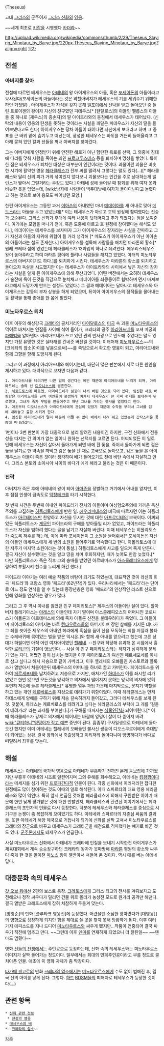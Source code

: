 {{{+1 Θησεύς}}} (Theseus)

고대 [[그리스]]의 군주이자 [[그리스 신화]]의 [[영웅]].
 
~~세계 최초로 [[키잡]]을 시행했다 [[카더라]]~~

http://upload.wikimedia.org/wikipedia/commons/thumb/2/29/Theseus_Slaying_Minotaur_by_Barye.jpg/220px-Theseus_Slaying_Minotaur_by_Barye.jpg?align=right [[목차]]
== 전설 ==
=== 아버지를 찾아 ===
전설에 따르면 테세우스는 [[아테네]]의 왕 아이게우스의 아들, 혹은 [[포세이돈]]의 아들이라고 묘사된다(포세이돈의 아들이라는 것은 외할아버지가 테세우스의 기를 세워주기 위해한 하얀 거짓말) . 아이게우스가 자식을 갖지 못해 [[델포이]]에서 신탁을 받고 돌아오던 중 들린 트로이젠의 왕이자 자신의 친구였던 피테우스[* [탄탈로스]의 아들인 펠롭스의 아들들 중 하나로 [제우스]의 증손자]의 딸 아이트라와의 동침에서 테세우스가 태어났다. (신탁의 내용이 영웅의 탄생을 뜻하는 것이라는 사실을 깨달은 피테우스가 자신의 딸을 들여보냈다고도 한다) 아이게우스는 장차 아들이 태어나면 자신에게 보내라고 하며 그 증표를 큰 바위 밑에 숨겨두고 떠났는데, 장성한 테세우스는 바위를 거뜬히 들어올리고 그 아래 묻혀 있던 칼과 샌들을 꺼내 아버지를 찾아갔다.

그는 아버지에게 인정받기 위해 안전한 해로가 아닌 험란한 육로를 선택, 그 와중에 침대에 다리를 맞춰 사람을 죽이는 괴인 [[프로크루스테스]] 등을 퇴치하며 명성을 쌓았다. 특이한 점은 테세우스가 퇴치한 대상은 대부분이 인간이라는 것이다. 괴물이란 괴물은 비슷한 시기에 활약한 영웅 [[헤라클레스]]가 전부 씨를 말려서 그렇다는 말도 있다(...)[* 헤라클레스와 달리 신의 피가 거의 섞여있지 않다보니 괴물보다는 인간을 주로 상대하는게 밸런스가 맞아서 그럴거라는 주장도 있다.] 아테네 성에 들어갈 때 참회를 위해 여자 옷과 비슷한 옷을 입었는데, [wiki:낭자애 사람들이 백주대낮에 여자가 돌아다닌다고 놀렸다고 하는 것으로 보아 용모도 빼어났던 모양.]

한편 아이게우스는 그동안 과거 [[이아손]]의 아내였던 마녀 [[메데이아]]를 새 아내로 맞아 [[메도스]]라는 아들을 두고 있었는데[* 이는 테세우스가 아르고 호의 원정에 참여했다는 전승과 모순된다. 그리스 신화가 후대에 여러 내용이 덧대어지고 추가 되었다는 점을 보여준다. 여기에는 모험을 떠나기 전에, 혹은 도중에 아르고 호 원정에 참여했다는 해석도 있다.], 메데이아는 테세우스를 보자마자 그가 아이게우스의 장자라는 사실을 간파하고 그가 자신과 아들의 지위에 위협이 될 거라 생각해 [* 메도스가 아이게우스가 아닌 이아손의 아들이라는 설도 존재한다.] 아이게우스를 설득해 사람들을 해치던 마라톤의 황소[* 원래 크레타 섬에 있었는데 헤라클레스가 12과업의 하나로 데려왔다. 에우리스테우스 왕이 놓아주라고 하여 마라톤 평야에 풀려나 사람들을 해치고 있었다. 아래의 미노타우로스의 아버지이기도 하다.]를 퇴치하게 시킨다. 테세우스가 마라톤의 황소를 퇴치하고 돌아오자 독살을 시도했지만 이는 테세우스가 아이트라와의 사이에서 낳은 자신의 장자라는 사실을 알게 된 아이게우스에 의해 무산되었다. (어떤 버전에서는 오히려 테세우스가 술잔에 독이 든것을 직감으로 눈치채고 메데이아를 쇠몽둥이로 협박하며 먼저 마셔보라고해서 도망가게 만드는 설정도 있었다.) 그 결과 메데이아는 달아나고 테세우스와 아이게우스는 감동의 부자 상봉을 하게 되었으며, 뒤이어 아이게우스의 정적들을 몰아내는 등 활약을 통해 총애를 한 몸에 받았다. 

=== 미노타우로스 퇴치 ===
이후 이웃의 해상강국 [[크레타]]의 골치거리인 [[다이달로스]]의 [[미궁]] 속 괴물 [[미노타우르스]]의 먹이로 바쳐지는 인질들 사이에 섞여 들어가, 크레타의 공주 [[아리아드네]]를 꼬셔 미궁의 [[파해]]법을 알아낸다. 아리아드네가 쓰고 있던 관의 반사광으로 인도해 주었다는 말도 있지만 가장 유명한 것은 실타래를 건네준 버전일 것이다. 이래저래 [[미노타우르스]]~~의 [크레타의 암소|아이를 낳음으로써]~~를 죽임으로서 확고한 영웅이 되고, 아리아드네와 함께 고향을 향해 도망치게 된다.

그리고 이 과정에서 아리아드네와 헤어지는데, 대단히 많은 판본에서 서로 다른 원인을 제시하고 있다. 대략적으로 보자면 다음과 같다.

 1. 아리아드네를 데려가면 나쁜 일이 생긴다는 예언 때문에 아리아드네를 버리게 되며, 아리아드네는 술의 신 [[디오니소스]]와 결혼한다.
 2. [[헤로도토스]]에 따르면, 아리아드네가 싫증이 나서 버린 것으로 되어 있다. 임신한 채로 버림받은 아리아드네를 근처 여인들이 불쌍하게 여겨서 테세우스가 쓴 가짜 편지를 보내주며 위로했고, 그녀가 죽자 무덤을 만들어주고 매년 그녀를 기리는 행사를 열었다고 한다.
 3. 애초부터 디오니소스가 아리아드네에게 관심이 있었기 때문에 수작을 부려서 그녀를 섬에 내려놓고 출항 시키게 한다.
 4. 임신한 아리아드네가 멀미 때문에 어쩔 수 없이 배에서 내려 쉬고 있었는데 갑작스러운 풍랑에 떠내려갔다. 

1번이나 3번 판본이 가장 대중적으로 널리 알려진 내용이긴 하지만, 구전 신화에서 전통성을 따지는 건 의미가 없는 일이니 원하는 선택지를 고르면 된다. 어찌되었든 이 일로 인해 테세우스는 자신이 살아서 돌아가게 되면 배에 흰 돛을, 죽어서 돌아가게 되면 검은 돛을 달기로 한 약속을 까먹고 검은 돛을 단 채로 고국으로 돌아오고, 검은 돛을 본 아이게우스는 아들이 죽은 것이라 생각하여 배가 들어오기도 전에 비탄 속에서 자살하고 만다. 그리스 본토와 소아시아 사이의 바다가 에게 해라고 불리는 것은 이 때문이다.

=== 전락 ===
아버지가 죽은 후에 아테네의 왕이 되어 [[아마존]]을 정벌하고 거기에서 아내를 얻지만, 이후 점점 인생이 급속도로 [[막장]]테크를 타기 시작한다.

첫 번째 사건은 두번째 아내인 파이드라가 전처의 아들이며 여성혐오주의에 가까운 독신주의를 고집하는 [[히폴리토스]]에게 반한 일. [[에우리피데스]]의 비극에 따르자면 이는 히폴리토스가 [[아르테미스]]만 찬양하고 자신을 무시한 것에 대한 [[아프로디테]]의 보복이다. 어찌되었든 히폴리토스가 [[계모]]인 파이드라의 구애를 받아들일 리가 없었고, 파이드라는 히폴리토스가 자신을 범하려 했다는 글을 남기고 자살해 버린다. 이때 테세우스는 히폴리토스가 죽도록 저주를 하는데, 이에 따라 포세이돈이 그 소원을 들어줘서[* 포세이돈은 자신의 아들인 테세우스에게 세 번의 소원을 들어주기로 약속했다고 한다. 히폴리토스에 대한 저주가 마지막 소원이라는 것이 통설.] 히폴리토스에게 사고를 일으켜 죽게 만든다. 결국 자신이 실수했다는 것을 알고 땅을 치며 후회하지만, 때가 늦어도 한참 늦었다.[* 다만 히폴리토스가 죽은 직후 그의 숭배를 받았던 아르테미스가 [[아스클레피오스]]에게 명령하여 부활시켜 천수를 누리게 하긴 했다.]

파이드라 이야기는 여러 예술 작품의 바탕이 되기도 하였는데, 대표적인 것이 라신의 희곡 '페드라'와 프랑스 영화 '페드라'(62년작)가 있다. 우리나라에서는 '페드라'라는 단어로 어느 정도 연식을 알 수 있는데 중장년층은 영화 '페드라'의 인상적인 라스트 신으로 인해 영화를 연상하는 경우가 많다.  

그리고 그 후 역시 아내를 잃었던 친구 페이리토스[* 제우스의 아들이란 설이 있다. 할아버지 플레기아스는 [[아레스]]의 아들인데 자기 딸이며 아스클레피오스의 어머니인 코로니스가 아폴론과 아르테미스에 의해 죽자 아폴론 신전을 불태우려다가 죽었다. 그 아들이며 페이리토스의 아버지는 바로 [[켄타우로스]]들의 아버지이며 장인 살해를 저지른 데다가 그 죄를 씻어준 제우스의 아내인 헤라에게 흑심을 품어 신을 모독하는 죄를 저질러 불타는 수레바퀴에 묶여있는 벌을 받은 익시온.]와 함께 새 아내를 얻으려고 했는데 고른 상대가 하필이면 아직 어린 여자아이였던 [[헬레네]]. --친구와 작당해 유괴해 온 시점에서 흉악한 [[로리콘]]의 기질이 엿보인다.-- 사실 이 친구 페이리토스라는 작자가 심각하게 문제가 있는 자다. 어쨌건 같이 납치는 했지만 이후 페이리토스가 여신인 페르세포네를 아내로 삼고 싶다고 해서 저승으로 같이 가버리고, 이후 헬레네의 오빠들인 카스토르와 폴룩스가 열받아서 쳐들어온뒤 테세우스의 어머니를 하녀로 끌고 가버린다. 페이리토스를 위하여 [[페르세포네]]를 납치하려고 저승으로 가지만, 애처가인 [[하데스]]가 이를 좌시할 리가 없었고 한번 앉으면 모든것을 망각하고 의자에서 떨어지지 못하는 망각의 의자에 앉혀 우연히 저승에 들른 헤라클레스[* 유명한 열두 과업 가운데 마지막으로, 문지기 역할을 하고 있는 개인 [[케르베로스]]를 지상으로 데려가기 위함이었다. 이때 헤라클레스는 먼저 하데스에게 양해를 구하기 위해 저승 깊숙히까지 들어갔고, 그러다 테세우스를 보게 된 것. 덧붙여, 하데스는 케르베로스를 데려가고 싶다는 헤라클레스의 부탁에 그 개를 '길들여 데려가라' 라는 과제를 부여한다.]가 구해줄 때까지는 [[식물인간]]화 되어버린다.[* 이 때 헤라클레스가 강제로 의자에서 떼어내는 바람에 엉덩이 살이 다 뜯어져 버려 [[wiki:"큐티하니"엉덩이가 작고 예쁜]] 중년이 된다. 흠좀무] 구사일생으로 아테네에 돌아오긴 했지만 이미 아테네는 헬레네의 오빠들인 불사신 쌍둥이 디오스쿠로이에게 쑥대밭이 되어있는 상황. 결국 왕좌에서 축출당하고 이리저리 돌아다니며 망명하다가 바다로 떠밀려서 최후를 맞는다.
== 해설 ==
테세우스는 [[아테네]]의 국가적 영웅으로 아테네가 부흥하기 전까진 본래 [[듣보잡]]에 가까웠지만 부흥후 아테네의 시조로 일컫어지며 그의 유해를 회수해오고, 아테네는 [[킹왕짱]]이다라는 메세지를 심기 위한 [[프로파간다]]적 인물이 된다. 각종 신화에서 이러저러한 잡다한 원정에도 많이 참여하는 것도 이때의 일로 해석된다. 이때 스파르타의 대표 영웅 헤라클래스와 많이 엮인다. 특히 앞서 언급된 것처럼 헤라클레스에 의해서 구원받은 이야기 때문에 한번 낮게 평가받은 것에 대한 반발인지, 헤라클레스와 관련된 이야기에서는 헤라클레스의 조언자격 인물로 다시 등장한다. 덕분에 테세우스와 헤라클레스를 중심으로 시기구분 논쟁이 좀 복잡하게 꼬여있기도 하다. 아테네와 스파르타의 자존심 싸움의 결과물. 또한 아테네가 해양 제국으로 거듭나게 되기에 신화를 살짝 고쳐서 미노타우르스를 크레타의 장군으로 바꾸고 테세우스가 크레타군을 해전으로 격파했다는 얘기로 바꾼 것도 있다. [[군주론]]에서도 테세우스가 언급된다.

사실 미노타우르스 신화에서 아테네가 크레타에 인질을 보내기 시작한건 아이게우스가 체육대회에서 계속 승승장구하던 크레타의 왕자가 못마땅해 [[마라톤]] 평원의 황소와 싸우다 죽게 한 것을 알아챈 [[미노스]] 왕이 열받아서 쳐들어 온 것이다. 역시 매를 버는 아테네답다.

== 대중문화 속의 테세우스 ==
[[갓 오브 워]]에선 2편의 보스로 등장. [[크레토스]]에게 그리스 최고의 전사를 겨뤄보자고 도전해오나 정작 싸우다가 밀리면 건물 위로 올라가 농성전 모드로 원거리 공격만 해댄다. 결국 열받은 크레토스에게 잡혀 처참하게 두들겨 맞는다.

[양영순]의 만화 [플루타크 영웅전]에 등장했다. 어렸을땐 소심한 왕따였다가 [대영웅]]의 영향으로 성장하게 되지만 힘을 제대로 쓸 곳을 찾지 못해 방황하게 된다. 이후 여러가지 에피소드를 지나 드디어 [[미노타우르스]]와 싸우게 됐지만...작품이 연중되어 결국 싸우기 직전에 멈추고 만다. ~~그런데 이후 [[덴마]]를 연재하게 되었으니 더 잘된일~~ ~~덴마도 멈췄다~~

영화 [[신들의 전쟁]]에서는 주인공으로 등장하는데, 신화 속의 테세우스와는 미노타우르스 이미지가 살짝 들어가는 정도이다. 일부에서는 희대의 민폐주인공이라고 부를 정도로 골치아픈 인물. 애초에 이 영화 자체가 좀 막장이다.

[[타가메 겐고로]]의 만화 [[크레타의 암소]]에서는 [[미노타우르스]]에게 수도 없이 범해진 후, 결국 신의 아이를 낳게 된다. 그렇다. [[하드]] [[BDSM]]물의 피해자로 테세우스가 등장한 것이다(...)
== 관련 항목 ==
 * [[신화 관련 정보]]
  * [[전설의 영웅]]
 * [[테세우스의 배]]
 *~~[[크레타의 암소]]~~
[[각주]]


